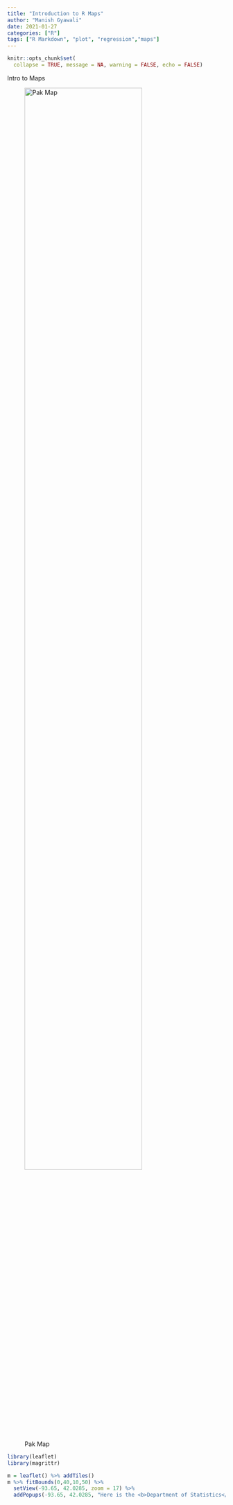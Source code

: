 ```yaml
---
title: "Introduction to R Maps"
author: "Manish Gyawali"
date: 2021-01-27
categories: ["R"]
tags: ["R Markdown", "plot", "regression","maps"]
---
```


```r
knitr::opts_chunk$set(
  collapse = TRUE, message = NA, warning = FALSE, echo = FALSE)
```

Intro to Maps

![Pak Map](/pak_map.png){width=80%}

```r

library(leaflet)
library(magrittr)

m = leaflet() %>% addTiles() 
m %>% fitBounds(0,40,10,50) %>%
  setView(-93.65, 42.0285, zoom = 17) %>% 
  addPopups(-93.65, 42.0285, "Here is the <b>Department of Statistics</b>, ISU")
  
```
